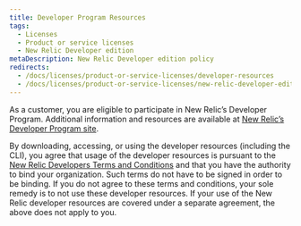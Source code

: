 ```yaml
---
title: Developer Program Resources
tags:
  - Licenses
  - Product or service licenses
  - New Relic Developer edition
metaDescription: New Relic Developer edition policy
redirects:
  - /docs/licenses/product-or-service-licenses/developer-resources
  - /docs/licenses/product-or-service-licenses/new-relic-developer-edition/developer-resources
---
```


As a customer, you are eligible to participate in New Relic’s Developer Program. Additional information and resources are available at [New Relic’s Developer Program site](https://developer.newrelic.com/).

By downloading, accessing, or using the developer resources (including the CLI), you agree that usage of the developer resources is pursuant to the [New Relic Developers Terms and Conditions](https://developer.newrelic.com/terms) and that you have the authority to bind your organization. Such terms do not have to be signed in order to be binding. If you do not agree to these terms and conditions, your sole remedy is to not use these developer resources. If your use of the New Relic developer resources are covered under a separate agreement, the above does not apply to you.
